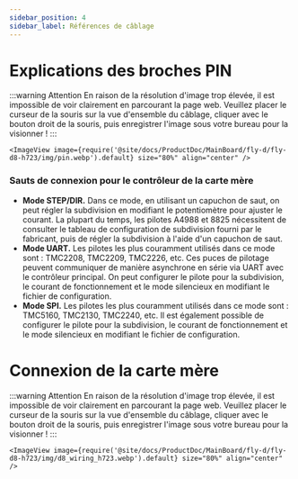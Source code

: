 ```yaml
---
sidebar_position: 4
sidebar_label: Références de câblage
---
```


# Explications des broches PIN

:::warning Attention
En raison de la résolution d'image trop élevée, il est impossible de voir clairement en parcourant la page web. Veuillez placer le curseur de la souris sur la vue d'ensemble du câblage, cliquer avec le bouton droit de la souris, puis enregistrer l'image sous votre bureau pour la visionner !
:::

    <ImageView image={require('@site/docs/ProductDoc/MainBoard/fly-d/fly-d8-h723/img/pin.webp').default} size="80%" align="center" />
    
### Sauts de connexion pour le contrôleur de la carte mère

* **Mode STEP/DIR.** Dans ce mode, en utilisant un capuchon de saut, on peut régler la subdivision en modifiant le potentiomètre pour ajuster le courant. La plupart du temps, les pilotes A4988 et 8825 nécessitent de consulter le tableau de configuration de subdivision fourni par le fabricant, puis de régler la subdivision à l'aide d'un capuchon de saut.
* **Mode UART.** Les pilotes les plus couramment utilisés dans ce mode sont : TMC2208, TMC2209, TMC2226, etc. Ces puces de pilotage peuvent communiquer de manière asynchrone en série via UART avec le contrôleur principal. On peut configurer le pilote pour la subdivision, le courant de fonctionnement et le mode silencieux en modifiant le fichier de configuration.
* **Mode SPI.** Les pilotes les plus couramment utilisés dans ce mode sont : TMC5160, TMC2130, TMC2240, etc. Il est également possible de configurer le pilote pour la subdivision, le courant de fonctionnement et le mode silencieux en modifiant le fichier de configuration.

# Connexion de la carte mère

:::warning Attention
En raison de la résolution d'image trop élevée, il est impossible de voir clairement en parcourant la page web. Veuillez placer le curseur de la souris sur la vue d'ensemble du câblage, cliquer avec le bouton droit de la souris, puis enregistrer l'image sous votre bureau pour la visionner !
:::

    <ImageView image={require('@site/docs/ProductDoc/MainBoard/fly-d/fly-d8-h723/img/d8_wiring_h723.webp').default} size="80%" align="center" />

